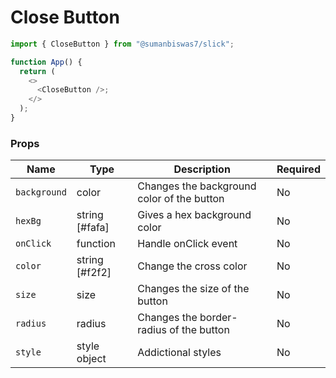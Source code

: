 <!-- Custom-MDX-Documentation.mdx -->

# Close Button

```js
import { CloseButton } from "@sumanbiswas7/slick";

function App() {
  return (
    <>
      <CloseButton />;
    </>
  );
}
```

### Props

| Name         | Type           | Description                                | Required |
| ------------ | -------------- | ------------------------------------------ | -------- |
| `background` | color          | Changes the background color of the button | No       |
| `hexBg`      | string [#fafa] | Gives a hex background color               | No       |
| `onClick`    | function       | Handle onClick event                       | No       |
| `color`      | string [#f2f2] | Change the cross color                     | No       |
| `size`       | size           | Changes the size of the button             | No       |
| `radius`     | radius         | Changes the border-radius of the button    | No       |
| `style`      | style object   | Addictional styles                         | No       |
